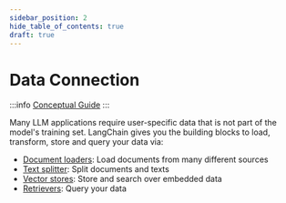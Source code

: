 ```yaml
---
sidebar_position: 2
hide_table_of_contents: true
draft: true
---
```



# Data Connection 

:::info
[Conceptual Guide](https://python.langchain.com/docs/modules/data_connection/indexing)
:::

Many LLM applications require user-specific data that is not part of the model's training set. LangChain gives you the 
building blocks to load, transform, store and query your data via:

- [Document loaders](/docs/modules/data_connection/document_loaders/): Load documents from many different sources
- [Text splitter](/docs/modules/data_connection/text_splitters/): Split documents and texts
- [Vector stores](/docs/modules/data_connection/vectorstores/): Store and search over embedded data
- [Retrievers](/docs/modules/data_connection/retrievers/): Query your data

<DocCardList />
